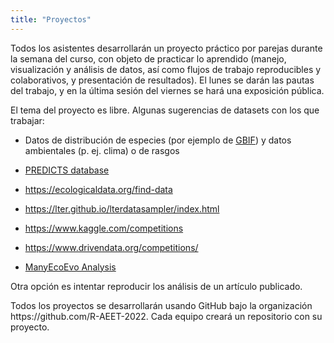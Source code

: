 ```yaml
---
title: "Proyectos"
---
```


Todos los asistentes desarrollarán un proyecto práctico por parejas durante la semana del curso, con objeto de practicar lo aprendido (manejo, visualización y análisis de datos, así como flujos de trabajo reproducibles y colaborativos, y presentación de resultados). El lunes se darán las pautas del trabajo, y en la última sesión del viernes se hará una exposición pública.

El tema del proyecto es libre. Algunas sugerencias de datasets con los que trabajar:

- Datos de distribución de especies (por ejemplo de [GBIF](https://gbif.org)) y datos ambientales (p. ej. clima) o de rasgos

- [PREDICTS database](https://www.predicts.org.uk/pages/outputs.html)

- <https://ecologicaldata.org/find-data>

- <https://lter.github.io/lterdatasampler/index.html>

- <https://www.kaggle.com/competitions>

- <https://www.drivendata.org/competitions/>

- [ManyEcoEvo Analysis](https://osf.io/mn5aj/)

Otra opción es intentar reproducir los análisis de un artículo publicado.

Todos los proyectos se desarrollarán usando GitHub bajo la organización https://github.com/R-AEET-2022. Cada equipo creará un repositorio con su proyecto.

